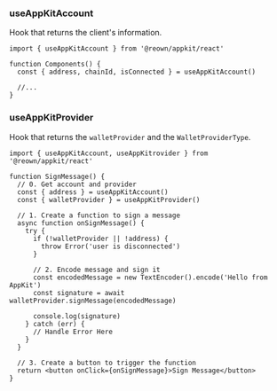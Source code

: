 
### useAppKitAccount

Hook that returns the client's information.

```tsx
import { useAppKitAccount } from '@reown/appkit/react'

function Components() {
  const { address, chainId, isConnected } = useAppKitAccount()

  //...
}
```

### useAppKitProvider

Hook that returns the `walletProvider` and the `WalletProviderType`.

```tsx
import { useAppKitAccount, useAppKitrovider } from '@reown/appkit/react'

function SignMessage() {
  // 0. Get account and provider
  const { address } = useAppKitAccount()
  const { walletProvider } = useAppKitProvider()

  // 1. Create a function to sign a message
  async function onSignMessage() {
    try {
      if (!walletProvider || !address) {
        throw Error('user is disconnected')
      }

      // 2. Encode message and sign it
      const encodedMessage = new TextEncoder().encode('Hello from AppKit')
      const signature = await walletProvider.signMessage(encodedMessage)

      console.log(signature)
    } catch (err) {
      // Handle Error Here
    }
  }

  // 3. Create a button to trigger the function
  return <button onClick={onSignMessage}>Sign Message</button>
}
```
